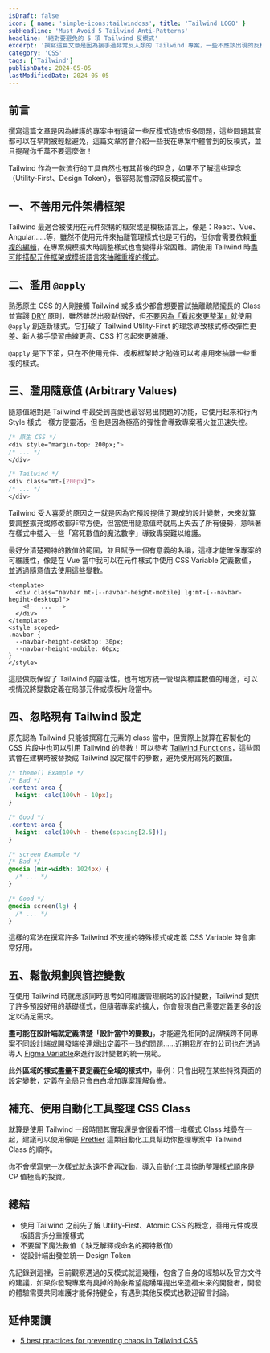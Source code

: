 ```yaml
---
isDraft: false
icon: { name: 'simple-icons:tailwindcss', title: 'Tailwind LOGO' }
subHeadline: 'Must Avoid 5 Tailwind Anti-Patterns'
headline: '絕對要避免的 5 項 Tailwind 反模式'
excerpt: '撰寫這篇文章是因為接手過非常反人類的 Tailwind 專案，一些不應該出現的反模式其實都可以在早期被輕鬆避免，當專案規模變大時，這些反模式就會變成一個巨大的問題難以修正。這篇文章將會介紹一些我在專案中看到的反模式，並且提醒你千萬不要這麼做！'
category: 'CSS'
tags: ['Tailwind']
publishDate: 2024-05-05
lastModifiedDate: 2024-05-05
---
```


## 前言

撰寫這篇文章是因為維護的專案中有遺留一些反模式造成很多問題，這些問題其實都可以在早期被輕鬆避免，這篇文章將會介紹一些我在專案中體會到的反模式，並且提醒你千萬不要這麼做！

Tailwind 作為一款流行的工具自然也有其背後的理念，如果不了解這些理念（Utility-First、Design Token），很容易就會深陷反模式當中。

## 一、不善用元件架構框架

Tailwind 最適合被使用在元件架構的框架或是模板語言上，像是：React、Vue、Angular……等，雖然不使用元件來抽離管理樣式也是可行的，但你會需要依賴[重複的編輯](https://tailwindcss.com/docs/reusing-styles#multi-cursor-editing)，在專案規模擴大時調整樣式也會變得非常困難。請使用 Tailwind 時[盡可能搭配元件框架或模板語言來抽離重複的樣式](https://tailwindcss.com/docs/reusing-styles#extracting-components-and-partials)。

## 二、濫用 `@apply`

熟悉原生 CSS 的人剛接觸 Tailwind 或多或少都會想要嘗試抽離醜陋攏長的 Class 並實踐 [DRY](https://en.wikipedia.org/wiki/Don%27t_repeat_yourself) 原則，雖然雖然出發點很好，但[不要因為「看起來更整潔」](https://tailwindcss.com/docs/reusing-styles#avoiding-premature-abstraction)就使用 `@apply` 創造新樣式。它打破了 Tailwind Utility-First 的理念導致樣式修改彈性更差、新人接手學習曲線更高、CSS 打包起來更臃腫。

`@apply` 是下下策，只在不使用元件、模板框架時才勉強可以考慮用來抽離一些重複的樣式。

## 三、濫用隨意值 (Arbitrary Values)

隨意值絕對是 Tailwind 中最受到喜愛也最容易出問題的功能，它使用起來和行內 Style 樣式一樣方便靈活，但也是因為極高的彈性會導致專案著火並迅速失控。

```css
/* 原生 CSS */
<div style="margin-top: 200px;">
/* ... */
</div>

/* Tailwind */
<div class="mt-[200px]">
/* ... */
</div>
```

Tailwind 受人喜愛的原因之一就是因為它預設提供了現成的設計變數，未來就算要調整擴充或修改都非常方便，但當使用隨意值時就馬上失去了所有優勢，意味著在樣式中插入一些「寫死數值的魔法數字」導致專案難以維護。

最好分清楚獨特的數值的範圍，並且賦予一個有意義的名稱，這樣才能確保專案的可維護性，像是在 Vue 當中我可以在元件樣式中使用 CSS Variable 定義數值，並透過隨意值去使用這些變數。

```vue
<template>
  <div class="navbar mt-[--navbar-height-mobile] lg:mt-[--navbar-hegiht-desktop]">
    <!-- ... -->
  </div>
</template>
<style scoped>
.navbar {
  --navbar-height-desktop: 30px;
  --navbar-height-mobile: 60px;
}
</style>
```

這麼做既保留了 Tailwind 的靈活性，也有地方統一管理與標註數值的用途，可以視情況將變數定義在局部元件或模板片段當中。

## 四、忽略現有 Tailwind 設定

原先認為 Tailwind 只能被撰寫在元素的 class 當中，但實際上就算在客製化的 CSS 片段中也可以引用 Tailwind 的參數！可以參考 [Tailwind Functions](https://tailwindcss.com/docs/functions-and-directives#theme)，這些函式會在建構時被替換成 Tailwind 設定檔中的參數，避免使用寫死的數值。

```css
/* theme() Example */
/* Bad */
.content-area {
  height: calc(100vh - 10px);
}

/* Good */
.content-area {
  height: calc(100vh - theme(spacing[2.5]));
}

/* screen Example */
/* Bad */
@media (min-width: 1024px) {
  /* ... */
}

/* Good */
@media screen(lg) {
  /* ... */
}
```

這樣的寫法在撰寫許多 Tailwind 不支援的特殊樣式或定義 CSS Variable 時會非常好用。

## 五、鬆散規劃與管控變數

在使用 Tailwind 時就應該同時思考如何維護管理網站的設計變數，Tailwind 提供了許多預設好用的基礎樣式，但隨著專案的擴大，你會發現自己需要定義更多的設定以滿足需求。

**盡可能在設計端就定義清楚「設計當中的變數」**，才能避免相同的品牌橫跨不同專案不同設計端或開發端接連爆出定義不一致的問題……近期我所在的公司也在透過導入 [Figma Variable](https://help.figma.com/hc/en-us/articles/15339657135383-Guide-to-variables-in-Figma)來進行設計變數的統一規範。

此外**區域的樣式盡量不要定義在全域的樣式中**，舉例：只會出現在某些特殊頁面的設定變數，定義在全局只會白白增加專案理解負擔。

## 補充、使用自動化工具整理 CSS Class

就算是使用 Tailwind 一段時間其實我還是會很看不慣一堆樣式 Class 堆疊在一起，建議可以使用像是 [Prettier](https://tailwindcss.com/blog/automatic-class-sorting-with-prettier) 這類自動化工具幫助你整理專案中 Tailwind Class 的順序。

你不會撰寫完一次樣式就永遠不會再改動，導入自動化工具協助整理樣式順序是 CP 值極高的投資。

## 總結

- 使用 Tailwind 之前先了解 Utility-First、Atomic CSS 的概念，善用元件或模板語言拆分重複樣式
- 不要留下魔法數值（ 缺乏解釋或命名的獨特數值）
- 從設計端出發並統一 Design Token

先記錄到這裡，目前觀察遇過的反模式就這幾種，包含了自身的經驗以及官方文件的建議，如果你發現專案有臭掉的跡象希望能踴躍提出來造福未來的開發者，開發的體驗需要共同維護才能保持健全，有遇到其他反模式也歡迎留言討論。

## 延伸閱讀

- [5 best practices for preventing chaos in Tailwind CSS](https://evilmartians.com/chronicles/5-best-practices-for-preventing-chaos-in-tailwind-css)
